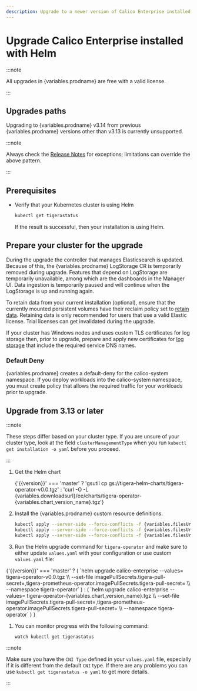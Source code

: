 ```yaml
---
description: Upgrade to a newer version of Calico Enterprise installed with Helm.
---
```


# Upgrade Calico Enterprise installed with Helm


:::note

All upgrades in {variables.prodname} are free with a valid license.

:::

## Upgrades paths

Upgrading to {variables.prodname} v3.14 from previous {variables.prodname} versions other than v3.13 is currently unsupported.

:::note

Always check the [Release Notes](../../../../release-notes/index.mdx) for exceptions; limitations can override the above pattern.

:::

## Prerequisites

- Verify that your Kubernetes cluster is using Helm

  ```bash
  kubectl get tigerastatus
  ```

  If the result is successful, then your installation is using Helm.

## Prepare your cluster for the upgrade

During the upgrade the controller that manages Elasticsearch is updated. Because of this, the {variables.prodname} LogStorage
CR is temporarily removed during upgrade. Features that depend on LogStorage are temporarily unavailable, among which
are the dashboards in the Manager UI. Data ingestion is temporarily paused and will continue when the LogStorage is
up and running again.

To retain data from your current installation (optional), ensure that the currently mounted persistent volumes
have their reclaim policy set to [retain data](https://kubernetes.io/docs/tasks/administer-cluster/change-pv-reclaim-policy/).
Retaining data is only recommended for users that use a valid Elastic license. Trial licenses can get invalidated during
the upgrade.

If your cluster has Windows nodes and uses custom TLS certificates for log storage then, prior to upgrade, prepare and apply new certificates for [log storage](../../../../operations/comms/log-storage-tls.mdx) that include the required service DNS names.

### Default Deny

{variables.prodname} creates a default-deny for the calico-system namespace. If you deploy workloads into the calico-system namespace, you must create policy that allows the required traffic for your workloads prior to upgrade.

## Upgrade from 3.13 or later

:::note

These steps differ based on your cluster type. If you are unsure of your cluster type, look at the field `clusterManagementType` when you run `kubectl get installation -o yaml` before you proceed.

:::

1. Get the Helm chart

   <CodeBlock language='bash'>
     {'{{version}}' === 'master'
       ? 'gsutil cp gs://tigera-helm-charts/tigera-operator-v0.0.tgz'
       : 'curl -O -L {variables.downloadsurl}/ee/charts/tigera-operator-{variables.chart_version_name}.tgz'}
   </CodeBlock>

1. Install the {variables.prodname} custom resource definitions.

   ```bash
   kubectl apply --server-side --force-conflicts -f {variables.filesUrl}/manifests/operator-crds.yaml
   kubectl apply --server-side --force-conflicts -f {variables.filesUrl}/manifests/prometheus-operator-crds.yaml
   kubectl apply --server-side --force-conflicts -f {variables.filesUrl}/manifests/eck-operator-crds.yaml
   ```

1. Run the Helm upgrade command for `tigera-operator` and make sure to either update `values.yaml` with your configuration or use custom `values.yaml` file:

  <CodeBlock language='bash'>
    {'{{version}}' === 'master'
       ? (
         `helm upgrade calico-enterprise --values=<path-to-values-yaml> tigera-operator-v0.0.tgz \\
  --set-file imagePullSecrets.tigera-pull-secret=<path-to-pull-secret>,tigera-prometheus-operator.imagePullSecrets.tigera-pull-secret=<path-to-pull-secret> \\
  --namespace tigera-operator`
       )
       : (
         `helm upgrade calico-enterprise --values=<path-to-values-yaml> tigera-operator-{variables.chart_version_name}.tgz \\
  --set-file imagePullSecrets.tigera-pull-secret=<path-to-pull-secret>,tigera-prometheus-operator.imagePullSecrets.tigera-pull-secret=<path-to-pull-secret> \\
  --namespace tigera-operator`
       )
    }
  </CodeBlock>

1. You can monitor progress with the following command:

   ```bash
   watch kubectl get tigerastatus
   ```

:::note

Make sure you have the `CNI Type` defined in your `values.yaml` file, especially if it is different from the default `CNI` type.
If there are any problems you can use `kubectl get tigerastatus -o yaml` to get more details.

:::